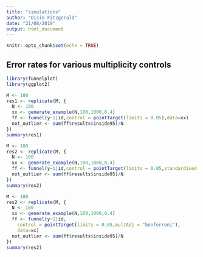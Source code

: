 ```yaml
---
title: "simulations"
author: "Oisin Fitzgerald"
date: "21/08/2019"
output: html_document
---
```


```r
knitr::opts_chunk$set(echo = TRUE)
```

## Error rates for various multiplicity controls

```r
library(funnelplot)
library(ggplot2)
```

```r
M <- 100
res1 <- replicate(M, {
  N <- 100
  xx <- generate_example(N,100,1000,0.4)
  ff <- funnel(y~1|id,control = pointTarget(limits = 0.05),data=xx)
  not_outlier <- sum(ff$results$inside95)/N
})
summary(res1)
```

```r
M <- 100
res2 <- replicate(M, {
  N <- 100
  xx <- generate_example(N,100,1000,0.4)
  ff <- funnel(y~1|id,control = pointTarget(limits = 0.05,standardised = TRUE),data=xx)
  not_outlier <- sum(ff$results$inside95)/N
})
summary(res2)
```

```r
M <- 100
res2 <- replicate(M, {
  N <- 100
  xx <- generate_example(N,100,1000,0.4)
  ff <- funnel(y~1|id,
    control = pointTarget(limits = 0.05,multAdj = "bonferroni"),
    data=xx)
  not_outlier <- sum(ff$results$inside95)/N
})
summary(res2)
```
